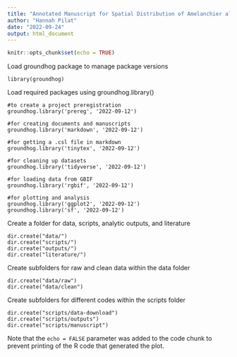 ```yaml
---
title: "Annotated Manuscript for Spatial Distribution of Amelanchier alnifolia occurrences in North-Central Saskatchewan, Canada"
author: "Hannah Pilat"
date: "2022-09-24"
output: html_document
---
```


```r
knitr::opts_chunk$set(echo = TRUE)
```

Load groundhog package to manage package versions

    library(groundhog)

Load required packages using groundhog.library()

    #to create a project preregistration
    groundhog.library('prereg', '2022-09-12') 

    #for creating documents and manuscripts
    groundhog.library('markdown', '2022-09-12')

    #for getting a .csl file in markdown
    groundhog.library('tinytex', '2022-09-12') 

    #for cleaning up datasets
    groundhog.library('tidyverse', '2022-09-12') 

    #for loading data from GBIF
    groundhog.library('rgbif', '2022-09-12') 

    #for plotting and analysis
    groundhog.library('ggplot2', '2022-09-12') 
    groundhog.library('sf', '2022-09-12')

Create a folder for data, scripts, analytic outputs, and literature

    dir.create("data/")
    dir.create("scripts/")
    dir.create("outputs/")
    dir.create("literature/")

Create subfolders for raw and clean data within the data folder

    dir.create("data/raw")
    dir.create("data/clean")

Create subfolders for different codes within the scripts folder

    dir.create("scripts/data-download") 
    dir.create("scripts/outputs") 
    dir.create("scripts/manuscript")

Note that the `echo = FALSE` parameter was added to the code chunk to prevent printing of the R code that generated the plot.
